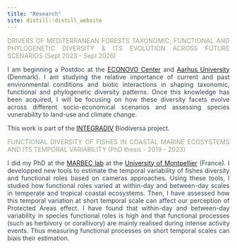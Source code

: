```yaml
---
title: "Research"
site: distill::distill_website
---
```


<style>
body {
text-align: justify;
color: #36454F}
</style>


<span style="color: #93A588;">DRIVERS OF MEDITERRANEAN FORESTS TAXONOMIC, FUNCTIONAL AND PHYLOGENETIC DIVERSITY & ITS EVOLUTION ACROSS FUTURE SCENARIOS (Sept 2023 - Sept 2026)</span>


I am beginning a Postdoc at the [ECONOVO Center](https://bio.au.dk/forskning/forskningscentre/econovo)
and [Aarhus University](https://international.au.dk/) (Denmark). 
I am studying the relative importance of current and past environmental 
conditions and biotic interactions in shaping taxonomic, functional and 
phylogenetic diversity patterns. Once this knowledge has been acquired, I will
be focusing on how these diversity facets evolve across different
socio-economical scenarios and assessing species vunerability to land-use and
climate change.

This work is part of the [INTEGRADIV](https://www.integradiv-biodiversa.org/)
Biodiversa project.


<span style="color: #93A588;">FUNCTIONAL DIVERSITY OF FISHES IN COASTAL MARINE ECOSYSTEMS AND ITS TEMPORAL VARIABILITY (PhD thesis - 2019 - 2023) </span>

I did my PhD at the [MARBEC lab](https://umr-marbec.fr/en/) at the 
[University of Montpellier](https://www.umontpellier.fr/en/) (France). I 
developped new tools to estimate the temporal variability of fishes diversity
and functional roles based on cameras approaches. Using these tools, I studied 
how functional roles varied at within-day and between-day scales in temperate
and tropical coastal ecosystems. Then, I have assessed how this temporal
variation at short temporal scale can affect our perception of Protected Areas
effect. I have found that within-day and between-day variability in species 
functional roles is high and that functional processes (such as herbivory or 
corallivory) are mainly realised during intense activity events. Thus measuring
functional processes on short temporal scales can biais their estimation.


